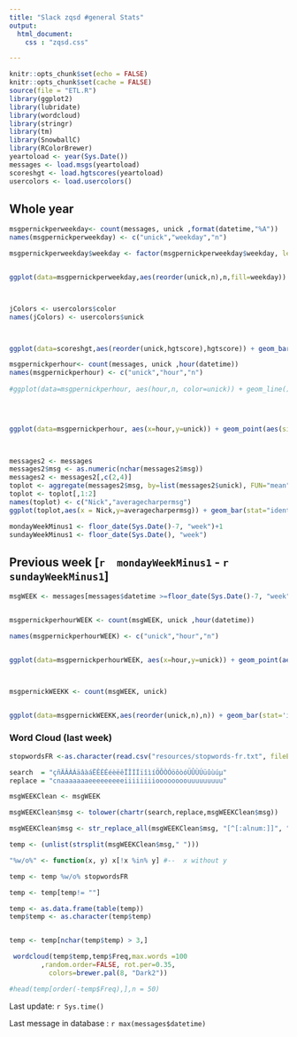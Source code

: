 ---
title: "Slack zqsd #general Stats"
output:
  html_document:
    css : "zqsd.css"

---


```{r setup, include=FALSE}
knitr::opts_chunk$set(echo = FALSE)
knitr::opts_chunk$set(cache = FALSE)
source(file = "ETL.R")
library(ggplot2)
library(lubridate)
library(wordcloud)
library(stringr)
library(tm)
library(SnowballC)
library(RColorBrewer)
yeartoload <- year(Sys.Date())
messages <- load.msgs(yeartoload)
scoreshgt <- load.hgtscores(yeartoload)
usercolors <- load.usercolors() 
```

## Whole year



```{r msgpernickperweekday }



msgpernickperweekday<- count(messages, unick ,format(datetime,"%A"))
names(msgpernickperweekday) <- c("unick","weekday","n")

msgpernickperweekday$weekday <- factor(msgpernickperweekday$weekday, levels = c("lundi","mardi","mercredi","jeudi","vendredi","samedi","dimanche"))


ggplot(data=msgpernickperweekday,aes(reorder(unick,n),n,fill=weekday)) + coord_flip() + geom_bar(stat="identity") + ggtitle(sprintf("Number of messages per weekday for %s", (yeartoload))) + xlab("Username") + ylab("# of messages") + scale_fill_brewer(palette = "Blues")




```


```{r hgtscores}


jColors <- usercolors$color
names(jColors) <- usercolors$unick



ggplot(data=scoreshgt,aes(reorder(unick,hgtscore),hgtscore)) + geom_bar(stat='identity') + coord_flip() + ylab("HGT Score") + xlab("Username")+ ggtitle("HGT Scores per username") + aes(fill=unick)+ scale_fill_manual(values = jColors)+ guides(fill=FALSE)

```


```{r perhourstats}

msgpernickperhour<- count(messages, unick ,hour(datetime))
names(msgpernickperhour) <- c("unick","hour","n")
 
#ggplot(data=msgpernickperhour, aes(hour,n, color=unick)) + geom_line() + ylab("# of messages") + ggtitle("Activity per hour") + scale_x_continuous(breaks=1:24)
 



ggplot(data=msgpernickperhour, aes(x=hour,y=unick)) + geom_point(aes(size=n),pch=21) + aes(color=unick,fill=unick) + scale_fill_manual(values = jColors)+ ylab("# of messages") + ggtitle("Activity per hour for the whole year") + scale_x_continuous(breaks=1:24) + guides(color=FALSE,fill=FALSE)
 



```


```{r}
messages2 <- messages
messages2$msg <- as.numeric(nchar(messages2$msg))
messages2 <- messages2[,c(2,4)]
toplot <- aggregate(messages2$msg, by=list(messages2$unick), FUN="mean")
toplot <- toplot[,1:2]
names(toplot) <- c("Nick","averagecharpermsg")
ggplot(toplot,aes(x = Nick,y=averagecharpermsg)) + geom_bar(stat="identity") + coord_flip() + aes(fill=Nick) + scale_fill_manual(values = jColors) + guides(fill=FALSE) + ggtitle("Average number of chars per message") + xlab("Nick") + ylab("Average chars in message")

```



```{r}
mondayWeekMinus1 <- floor_date(Sys.Date()-7, "week")+1
sundayWeekMinus1 <- floor_date(Sys.Date(), "week")

```



## Previous week [`r  mondayWeekMinus1` - `r sundayWeekMinus1`]


```{r lastweekactivity}

msgWEEK <- messages[messages$datetime >=floor_date(Sys.Date()-7, "week")+1 & messages$datetime <=  floor_date(Sys.Date(), "week")+1 ,]


msgpernickperhourWEEK <- count(msgWEEK, unick ,hour(datetime))

names(msgpernickperhourWEEK) <- c("unick","hour","n")


ggplot(data=msgpernickperhourWEEK, aes(x=hour,y=unick)) + geom_point(aes(size=n),pch=21) + aes(color=unick,fill=unick) + scale_fill_manual(values = jColors)+ ylab("# of messages") + ggtitle("Activity per hour of previous week")  + scale_x_continuous(breaks=1:24) + guides(color=FALSE,fill=FALSE)




```



```{r}

msgpernickWEEKK <- count(msgWEEK, unick)


ggplot(data=msgpernickWEEKK,aes(reorder(unick,n),n)) + geom_bar(stat='identity') + coord_flip() + ylab("Number of messages") + xlab("Username")+ ggtitle("Most useless at work (previous week)") + aes(fill=unick)+ scale_fill_manual(values = jColors)+ guides(fill=FALSE)

```

### Word Cloud (last week)
```{r}

stopwordsFR <-as.character(read.csv("resources/stopwords-fr.txt", fileEncoding = "UTF-8", header=FALSE)$V1  )

search  = "çñÄÂÀÁäâàáËÊÈÉéèëêÏÎÌÍïîìíÖÔÒÓöôòóÜÛÙÚüûùúµ"
replace = "cnaaaaaaaeeeeeeeeeiiiiiiiioooooooouuuuuuuuu"

msgWEEKClean <- msgWEEK

msgWEEKClean$msg <- tolower(chartr(search,replace,msgWEEKClean$msg))

msgWEEKClean$msg <- str_replace_all(msgWEEKClean$msg, "[^[:alnum:]]", " ")

temp <- (unlist(strsplit(msgWEEKClean$msg," ")))

"%w/o%" <- function(x, y) x[!x %in% y] #--  x without y

temp <- temp %w/o% stopwordsFR

temp <- temp[temp!= ""]

temp <- as.data.frame(table(temp))
temp$temp <- as.character(temp$temp)


temp <- temp[nchar(temp$temp) > 3,]

 wordcloud(temp$temp,temp$Freq,max.words =100
        ,random.order=FALSE, rot.per=0.35, 
          colors=brewer.pal(8, "Dark2"))

#head(temp[order(-temp$Freq),],n = 50)
```

Last update: `r Sys.time()`  

Last message in database : `r max(messages$datetime)`

